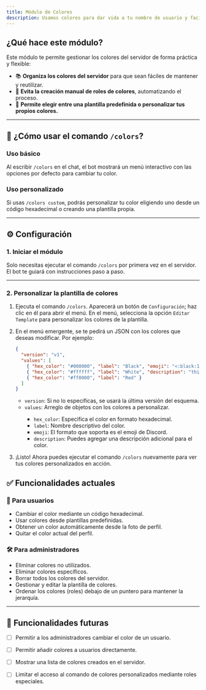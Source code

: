 ```yaml
---
title: Módulo de Colores
description: Usamos colores para dar vida a tu nombre de usuario y facilitar su personalización.
---
```


## ¿Qué hace este módulo?

Este módulo te permite gestionar los colores del servidor de forma práctica y flexible:

- 📚 **Organiza los colores del servidor** para que sean fáciles de mantener y reutilizar.
- 🔧 **Evita la creación manual de roles de colores**, automatizando el proceso.
- 🎨 **Permite elegir entre una plantilla predefinida o personalizar tus propios colores.**

---

## 🚀 ¿Cómo usar el comando `/colors`?

### Uso básico

Al escribir `/colors` en el chat, el bot mostrará un menú interactivo con las opciones por defecto para cambiar tu color.

### Uso personalizado

Si usas `/colors custom`, podrás personalizar tu color eligiendo uno desde un código hexadecimal o creando una plantilla propia.

---

## ⚙️ Configuración

### 1. Iniciar el módulo

Solo necesitas ejecutar el comando `/colors` por primera vez en el servidor. El bot te guiará con instrucciones paso a paso.

---

### 2. Personalizar la plantilla de colores
<Steps>

  1. Ejecuta el comando `/colors`. Aparecerá un botón de `Configuración`; haz clic en él para abrir el menú. En el menú, selecciona la opción `Editar Template` para personalizar los colores de la plantilla.

  2. En el menú emergente, se te pedirá un JSON con los colores que deseas modificar. Por ejemplo:

      ```json
      {
        "version": "v1",
        "values": [
          { "hex_color": "#000000", "label": "Black", "emoji": "<:black:1002412843090736640>" },
          { "hex_color": "#ffffff", "label": "White", "description": "this color is white :0" },
          { "hex_color": "#ff0000", "label": "Red" }
        ]
      }
      ```

      - `version`: <Badge text="Opcional" variant="note" /> Si no lo especificas, se usará la última versión del esquema.
      - `values`: <Badge text="Obligatorio" variant="caution" /> Arreglo de objetos con los colores a personalizar.
        - `hex_color`: <Badge text="Obligatorio" variant="caution" /> Especifica el color en formato hexadecimal.
        - `label`: <Badge text="Obligatorio" variant="caution" /> Nombre descriptivo del color.
        - `emoji`: <Badge text="Opcional" variant="note" /> El formato que soporta es el emoji de Discord.
        - `description`: <Badge text="Opcional" variant="note" /> Puedes agregar una descripción adicional para el color.

  3. ¡Listo! Ahora puedes ejecutar el comando `/colors` nuevamente para ver tus colores personalizados en acción.

</Steps>

## ✅ Funcionalidades actuales

### 👤 Para usuarios

- Cambiar el color mediante un código hexadecimal.
- Usar colores desde plantillas predefinidas.
- Obtener un color automáticamente desde la foto de perfil.
- Quitar el color actual del perfil.

### 🛠️ Para administradores

- Eliminar colores no utilizados.
- Eliminar colores específicos.
- Borrar todos los colores del servidor.
- Gestionar y editar la plantilla de colores.
- Ordenar los colores (roles) debajo de un puntero para mantener la jerarquía.

---

## 🔮 Funcionalidades futuras

- [ ] Permitir a los administradores cambiar el color de un usuario.
- [ ] Permitir añadir colores a usuarios directamente.
- [ ] Mostrar una lista de colores creados en el servidor.
- [ ] Limitar el acceso al comando de colores personalizados mediante roles especiales.

